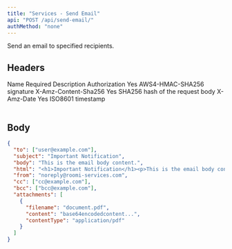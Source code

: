 ```yaml
---
title: "Services - Send Email"
api: "POST /api/send-email/"
authMethod: "none"
---
```


Send an email to specified recipients.

## Headers

<Table>
  <Table.Head>
    <Table.Row>
      <Table.Header>Name</Table.Header>
      <Table.Header>Required</Table.Header>
      <Table.Header>Description</Table.Header>
    </Table.Row>
  </Table.Head>
  <Table.Body>
    <Table.Row>
      <Table.Cell>Authorization</Table.Cell>
      <Table.Cell>Yes</Table.Cell>
      <Table.Cell>AWS4-HMAC-SHA256 signature</Table.Cell>
    </Table.Row>
    <Table.Row>
      <Table.Cell>X-Amz-Content-Sha256</Table.Cell>
      <Table.Cell>Yes</Table.Cell>
      <Table.Cell>SHA256 hash of the request body</Table.Cell>
    </Table.Row>
    <Table.Row>
      <Table.Cell>X-Amz-Date</Table.Cell>
      <Table.Cell>Yes</Table.Cell>
      <Table.Cell>ISO8601 timestamp</Table.Cell>
    </Table.Row>
  </Table.Body>
</Table>

## Body

```json
{
  "to": ["user@example.com"],
  "subject": "Important Notification",
  "body": "This is the email body content.",
  "html": "<h1>Important Notification</h1><p>This is the email body content.</p>",
  "from": "noreply@roomi-services.com",
  "cc": ["cc@example.com"],
  "bcc": ["bcc@example.com"],
  "attachments": [
    {
      "filename": "document.pdf",
      "content": "base64encodedcontent...",
      "contentType": "application/pdf"
    }
  ]
}
```
